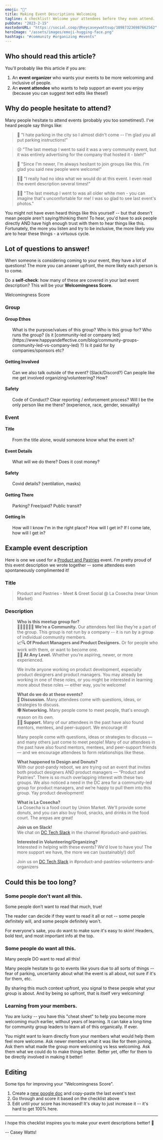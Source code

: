 ```yaml
---
emoji: "🤗"
title: Making Event Descriptions Welcoming
tagline: A checklist! Welcome your attendees before they even attend.
pubDate: "2023-2-15"
mastodonURL: "https://social.coop/@heycaseywattsup/109873236987662562"
heroImage: "/assets/images/emoji-hugging-face.png"
hashtags: "#community #organizing #events"
---
```



## Who should read this article?

You'll probably like this article if you are:

1. An **event organizer** who wants your events to be more welcoming and inclusive of people.
2. An **event attendee** who wants to help support an event you enjoy (because you can suggest text edits like these!)

## Why do people hesitate to attend?

Many people hesitate to attend events (probably you too sometimes!). I've heard people say things like:

<blockquote class="mx-8">🚗 "I hate parking in the city so I almost didn't come -- I'm glad you all put parking instructions!"</blockquote>
<blockquote class="mx-8">😒 "The last meetup I went to said it was a very community event, but it was entirely advertising for the company that hosted it - bleh!"</blockquote>
<blockquote class="mx-8">🐣 "Since I'm newer, I'm always hesitant to join groups like this. I'm glad you said new people were welcome!"</blockquote>
<blockquote class="mx-8">🤷🏻 "I really had no idea what we would do at this event. I even read the event description several times!"</blockquote>
<blockquote class="mx-8">👴🏻 "The last meetup I went to was all older white men - you can imagine that's uncomfortable for me! I was so glad to see last event's photos."</blockquote>

You might not have even heard things like this yourself -- but that doesn't mean people aren't saying/thinking them! To hear, you'd have to ask people directly AND have high enough trust with them to hear things like this. Fortunately, the more you listen and try to be inclusive, the more likely you are to hear these things - a virtuous cycle.

## Lot of questions to answer!

When someone is considering coming to your event, they have a lot of questions! The more you can answer upfront, the more likely each person is to come.

Do a **self-check**: how many of these are covered in your last event description? This will be your **Welcomingness Score**.

<div class="text-4xl text-center">Welcomingness Score</div>

<div class="grid md:grid-cols-2 md:space-x-7">

<div>

### Group

#### Group Ethos

<ul>
  <CheckboxListItem>What is the purpose/values of this group?</CheckboxListItem>
  <CheckboxListItem>Who is this group for?</CheckboxListItem>
  <CheckboxListItem>Who runs the group? (is it [community-led or company led](https://www.happyandeffective.com/blog/community-groups-community-led-vs-company-led) ?)</CheckboxListItem>
  <CheckboxListItem>Is it paid for by companies/sponsors etc?</CheckboxListItem>
</ul>

#### Getting Involved

<ul>
  <CheckboxListItem>Can we also talk outside of the event? (Slack/Discord?)</CheckboxListItem>
  <CheckboxListItem>Can people like me get involved organizing/volunteering? How?</CheckboxListItem>
</ul>

#### Safety

<ul>
  <CheckboxListItem>Code of Conduct?</CheckboxListItem>
  <CheckboxListItem>Clear reporting / enforcement process?</CheckboxListItem>
  <CheckboxListItem>Will I be the only person like me there? (experience, race, gender, sexuality)</CheckboxListItem>
</ul>

</div>

<div>

### Event

#### Title

<ul>
  <CheckboxListItem>From the title alone, would someone know what the event is?</CheckboxListItem>
</ul>

#### Event Details

<ul>
  <CheckboxListItem>What will we do there?</CheckboxListItem>
  <CheckboxListItem>Does it cost money?</CheckboxListItem>
</ul>

#### Safety

<ul>
  <CheckboxListItem>Covid details? (ventilation, masks)</CheckboxListItem>
</ul>

#### Getting There

<ul>
  <CheckboxListItem>Parking? Free/paid? Public transit?</CheckboxListItem>
</ul>

#### Getting In

<ul>
  <CheckboxListItem>How will I know I'm in the right place? How will I get in?</CheckboxListItem>
  <CheckboxListItem>If I come late, how will I get in?</CheckboxListItem>
</ul>

</div>

</div>


<CheckboxCounter />

## Example event description

Here is one we used for a [Product and Pastries](https://www.meetup.com/product-and-pastries/events/289901721/) event. I'm pretty proud of this event description we wrote together -- some attendees even spontaneously complimented it!

### Title

<blockquote>

Product and Pastries - Meet & Greet Social @ La Cosecha (near Union Market)

</blockquote>

### Description

<blockquote>

**Who is this meetup group for?**  
**🧑‍🤝‍🧑🧑‍🤝‍🧑 We’re a Community.** Our attendees feel like they’re a part of the group. This group is not run by a company -- it is run by a group of individual community members.  
**📈🔍 Of Product Managers and Product Designers.** Or for people who work with them, or want to become one.  
**🐣🐓 At Any Level.** Whether you’re aspiring, newer, or more experienced.

We invite anyone working on product development, especially product designers and product managers. You may already be working in one of these roles, or you might be interested in learning more about these roles — either way, you’re welcome!

**What do we do at these events?**  
**💬 Discussion.** Many attendees come with questions, ideas, or strategies to discuss.  
**🕸️ Networking.** Many people come to meet people, that's enough reason on its own.  
**🫲🏻 Support.** Many of our attendees in the past have also found mentors, mentees, and peer-support. We encourage it!

Many people come with questions, ideas or strategies to discuss — and many others just come to meet people! Many of our attendees in the past have also found mentors, mentees, and peer-support friends — and we encourage attendees to form relationships like these.

**What happened to Design and Donuts?**  
With our post-pandy reboot, we are trying out an event that invites both product designers AND product managers — “Product and Pastries”. There is so much overlapping interest with these two groups. We also noticed a need in the DC area for a community-led group for product managers, and we’re happy to pull them into this group. Yay product development!

**What is La Cosecha?**  
La Cosecha is a food court by Union Market. We'll provide some donuts, and you can also buy food, snacks, and drinks in the food court. The arepas are great!

**Join us on Slack!**  
We chat on [DC Tech Slack](https://dctechslack.com/) in the channel #product-and-pastries.

**Interested in Volunteering/Organizing?**  
Interested in helping with these events? We'd love to have you! The more support we have, the more we can (sustainably!) do!!

Join us on [DC Tech Slack](https://dctechslack.com/) in #product-and-pastries-volunteers-and-organizers

</blockquote>

## Could this be too long?

### Some people don't want all this.

Some people don't want to read that much, true!

The reader can decide if they want to read it all or not -- some people definitely will, and some people definitely won't.

For everyone's sake, you do want to make sure it's easy to skim! Headers, bold text, and most important info at the top.

### Some people do want all this.

Many people DO want to read all this!

Many people hesitate to go to events like yours due to all sorts of things -- fear of parking, uncertainty about what the event is all about, not sure if it's for them, etc.

By sharing this much context upfront, you signal to these people what your group is about. And by being so upfront, that is itself very welcoming!

### Learning from your members.

You are lucky -- you have this "cheat sheet" to help you become more welcoming much earlier, without years of learning. It can take a long time for community group leaders to learn all of this organically. If ever.

You might want to learn directly from your members what would help them feel more welcome. Ask newer members what it was like for them joining. Ask them what made the group more welcoming vs less welcoming. Ask them what we could do to make things better. Better yet, offer for them to be directly involved in making it better!

## Editing

Some tips for improving your "Welcomingness Score".

1. Create a [new google doc](https://docs.new) and copy-paste the last event's text
2. Go through and score it based on the checklist above
3. Edit until your score has increased! It's okay to just increase it -- it's hard to get 100% here.

---

I hope this checklist inspires you to make your event descriptions better! 🎉

<div class="text-right">-- Casey Watts!</div>
